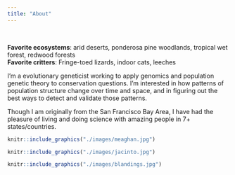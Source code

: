 ```yaml
---
title: "About"
---
```


\

**Favorite ecosystems**: arid deserts, ponderosa pine woodlands, tropical wet forest, redwood forests
\
**Favorite critters**: Fringe-toed lizards, indoor cats, leeches

I'm a evolutionary geneticist working to apply genomics and population genetic theory to conservation questions. I'm interested in how patterns of population structure change over time and space, and in figuring out the best ways to detect and validate those patterns.

Though I am originally from the San Francisco Bay Area, I have had the pleasure of living and doing science with amazing people in 7+ states/countries. 



```r
knitr::include_graphics("./images/meaghan.jpg")
```

```r
knitr::include_graphics("./images/jacinto.jpg")
```

```r
knitr::include_graphics("./images/blandings.jpg")
```
